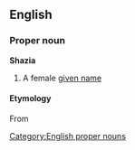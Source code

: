 == English ==
=== Proper noun ===
[[Category:English proper nouns]]
'''Shazia'''
#A female [[given name]]
==== Etymology ====
{{etystub}}
From {{Arab.}}
